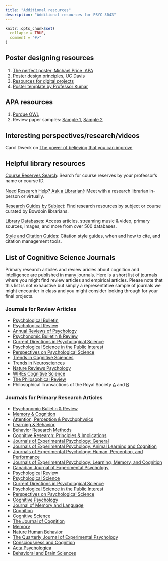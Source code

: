 ```yaml
---
title: "Additional resources"
description: "Additional resources for PSYC 3043"
---
```


```r
knitr::opts_chunk$set(
  collapse = TRUE,
  comment = "#>"
)
```

## Poster designing resources

1. <a href="https://www.apa.org/gradpsych/2011/01/poster" target="_blank">The perfect poster, Michael Price, APA</a>
2. <a href="https://teaching-cognition.github.io/cognition/articles/course_docs/poster1.pdf" target="_blank">Poster design principles, UC Davis</a>
3. <a href="https://bowdoin.libguides.com/c.php?g=1273288&p=9340992" target = "_blank">Resources for digital projects</a>
3. <a href="https://drive.google.com/drive/folders/1xiOWIZwC2u0qSxAkxxvD48EEw1yyXEE1?usp=share_link" target="_blank">Poster template by Professor Kumar</a>

## APA resources

1. [Purdue OWL](https://owl.purdue.edu/owl/research_and_citation/apa_style/apa_formatting_and_style_guide/index.html)
2. Review paper samples: [Sample 1](https://portal.tpu.ru/SHARED/t/TWIN16/students/Tab/Sample_apa_style_litreview.pdf), [Sample 2](https://psychology.ucsd.edu/_files/undergrad/exampleapastylebspaperlitreview.pdf)


## Interesting perspectives/research/videos

Carol Dweck on [The power of believing that you can improve](https://www.ted.com/talks/carol_dweck_the_power_of_believing_that_you_can_improve?language=en)

## Helpful library resources

[Course Reserves Search](https://cbbcat.net/screens/reserves.html): Search for course reserves by your professor's name or course ID.

[Need Research Help? Ask a Librarian!](https://library.bowdoin.edu/research/appointment.shtml): Meet with a research librarian in-person or virtually.

[Research Guides by Subject](https://bowdoin.libguides.com/): Find research resources by subject or course curated by Bowdoin librarians.

[Library Databases](https://bowdoin.libguides.com/az.php): Access articles, streaming music & video, primary sources, images, and more from over 500 databases.

[Style and Citation Guides](https://library.bowdoin.edu/research/citation-guides.shtml): Citation style guides, when and how to cite, and citation management tools.

## List of Cognitive Science Journals

Primary research articles and review aricles about cognition and intelligence are published in many journals. Here is a short list of journals where you might find review articles and empirical articles. Please note that this list is not exhaustive but simply a representative sample of journals we might encounter in class and you might consider looking through for your final projects.

### Journals for Review Articles

- [Psychological Bulletin](https://www.apa.org/pubs/journals/bul)
- [Psychological Review](https://www.apa.org/pubs/journals/rev)
-   [Annual Reviews of Psychology](https://www.annualreviews.org/journal/psych)
- [Psychonomic Bulletin & Review](https://www.psychonomic.org/page/pbr)
-   [Current Directions in Psychological Science](https://www.psychologicalscience.org/publications/current_directions)
-   [Psychological Science in the Public Interest](https://www.psychologicalscience.org/publications/pspi)
-   [Perspectives on Psychological Science](https://www.psychologicalscience.org/publications/perspectives)
-   [Trends in Cognitive Sciences](https://www.cell.com/trends/cognitive-sciences/home)
- [Trends in Neurosciences](https://www.cell.com/trends/neurosciences/home)
- [Nature Reviews Psychology](https://www.nature.com/nrpsychol/)
- [WIREs Cognitive Science](https://wires.onlinelibrary.wiley.com/journal/19395086)
- [The Philosophical Review](https://read.dukeupress.edu/the-philosophical-review)
- Philosophical Transactions of the Royal Society [A](https://royalsocietypublishing.org/journal/rsta) and [B](https://royalsocietypublishing.org/journal/rstb)

### Journals for Primary Research Articles

-   [Psychonomic Bulletin & Review](https://www.psychonomic.org/page/pbr)
-   [Memory & Cognition](https://www.psychonomic.org/page/mc)
-   [Attention, Perception & Psychophysics](https://www.psychonomic.org/page/app)
-   [Learning & Behavior](https://www.psychonomic.org/page/lb)
-   [Behavior Research Methods](https://www.psychonomic.org/page/brm)
-   [Cognitive Research: Principles & Implications](https://www.psychonomic.org/page/crpi)
-   [Journals of Experimental Psychology: General](https://www.apa.org/pubs/journals/xge)
-   [Journals of Experimental Psychology: Animal Learning and Cognition](https://www.apa.org/pubs/journals/xan)
-   [Journals of Experimental Psychology: Human, Perception, and Performance](https://www.apa.org/pubs/journals/xhp)
-   [Journals of Experimental Psychology: Learning, Memory, and Cognition](https://www.apa.org/pubs/journals/xlm)
-   [Canadian Journal of Experimental Psychology](https://www.apa.org/pubs/journals/cep)
-   [Psychological Review](https://www.apa.org/pubs/journals/rev)
-   [Psychological Science](https://www.psychologicalscience.org/publications/psychological_science)
-   [Current Directions in Psychological Science](https://www.psychologicalscience.org/publications/current_directions)
-   [Psychological Science in the Public Interest](https://www.psychologicalscience.org/publications/pspi)
-   [Perspectives on Psychological Science](https://www.psychologicalscience.org/publications/perspectives)
-   [Cognitive Psychology](https://www.journals.elsevier.com/cognitive-psychology)
-   [Journal of Memory and Language](https://www.journals.elsevier.com/journal-of-memory-and-language)
-   [Cognition](https://www.journals.elsevier.com/cognition)
-   [Cognitive Science](https://cognitivesciencesociety.org/cognitive-science-journal/)
-   [The Journal of Cognition](https://www.journalofcognition.org)
-   [Memory](https://www.tandfonline.com/toc/pmem20/current)
-   [Nature Human Behavior](https://www.nature.com/nathumbehav/)
-   [The Quarterly Journal of Experimental Psychology](https://journals.sagepub.com/home/qjp)
-   [Consciousness and Cognition](https://www.journals.elsevier.com/consciousness-and-cognition)
-   [Acta Psychologica](https://www.journals.elsevier.com/acta-psychologica)
-   [Behavioral and Brain Sciences](https://www.cambridge.org/core/journals/behavioral-and-brain-sciences)
